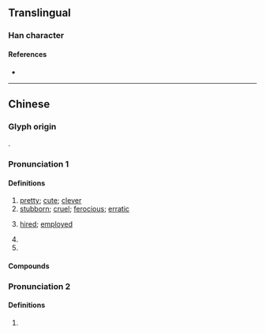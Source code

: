 {{character info/new}}
==Translingual==

===Han character===
{{Han char|rn=9|rad=人|as=10|sn=12|four=|canj=OPUU|ids=⿰亻芻}}

====References====
* {{Han ref|kx=0112.100|hdz=10204.060|uh=3473|ud=13427}}

----

==Chinese==
{{zh-forms|s=㑇}}
{{rfc|zh}}

===Glyph origin===
{{Han etym}}
{{Han compound|人|芻|ls=psc|c1=s|c2=p|t1=person}}.

===Pronunciation 1===
{{zh-pron
|m=zhòu
|c=zau3
|mc=2
|oc=1
|cat=a
}}

====Definitions====
{{zh-hanzi}}

# [[pretty]]; [[cute]]; [[clever]]
# [[stubborn]]; [[cruel]]; [[ferocious]]; [[erratic]]
# {{lb|zh|rare}} [[hire]]d; [[employed]]
# {{zh-alt-form|媰|[[pregnant]]}}
# {{zh-alt-form|謅|to [[make up]] (a story); to }}

====Compounds====
{{zh-der|㑳憋憋|㑳擾|文㑳㑳}}

===Pronunciation 2===
{{zh-pron
|m=zhū
|mc=1+3
|oc=2+3
|cat=
}}

====Definitions====
{{zh-hanzi}}

# {{zh-only|偛㑳}}
